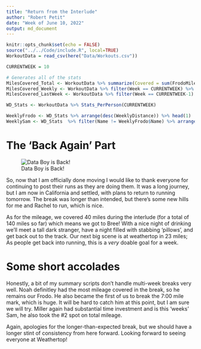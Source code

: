 ```yaml
---
title: "Return from the Interlude"
author: "Robert Petit"
date: "Week of June 10, 2022"
output: md_document
---
```


```r
knitr::opts_chunk$set(echo = FALSE)
source("../../Code/include.R", local=TRUE)
WorkoutData = read_csv(here("Data/Workouts.csv"))

CURRENTWEEK = 10
```


``` r
# Generates all of the stats
MilesCovered_Total <- WorkoutData %>% summarize(Covered = sum(FrodoMiles)) %>% pull(Covered)
MilesCovered_Weekly <- WorkoutData %>% filter(Week == CURRENTWEEK) %>% summarize(Covered = sum(FrodoMiles)) %>% pull(Covered)
MilesCovered_LastWeek <- WorkoutData %>% filter(Week == CURRENTWEEK-1) %>% summarize(Covered = sum(FrodoMiles)) %>% pull(Covered)

WD_Stats <- WorkoutData %>% Stats_PerPerson(CURRENTWEEK)

WeeklyFrodo <- WD_Stats %>% arrange(desc(WeeklyDistance)) %>% head(1)
WeeklySam <- WD_Stats  %>% filter(Name != WeeklyFrodo$Name) %>% arrange(desc(WeeklyTime)) %>% head(1)
```

# The 'Back Again' Part

![Data Boy is Back!](Images/ReturnOfTheData.png)

So, now that I am officially done moving I would like to thank everyone for continuing to post their runs as they are doing them. It was a long journey, but I am now in California and settled, with plans to return to running tomorrow. The break was longer than intended, but there's some new hills for me and Rachel to run, which is nice.

As for the mileage, we covered 40 miles during the interlude (for a total of 140 miles so far) which means we got to Bree! With a nice night of drinking we'll meet a tall dark stranger, have a night filled with stabbing 'pillows', and get back out to the track. Our next big scene is at weathertop in 23 miles; As people get back into running, this is a *very* doable goal for a week.

# Some short accolades

Honestly, a bit of my summary scripts don't handle multi-week breaks very well. Noah definitley had the most mileage covered in the break, so he remains our Frodo. He also became the first of us to break the 7:00 mile mark, which is huge. It will be hard to catch him at this point, but I am sure we will try. Miller again had substantial time investment and is this 'weeks' Sam, he also took the #2 spot on total mileage.

Again, apologies for the longer-than-expected break, but we should have a longer stint of consistency from here forward. Looking forward to seeing everyone at Weathertop!